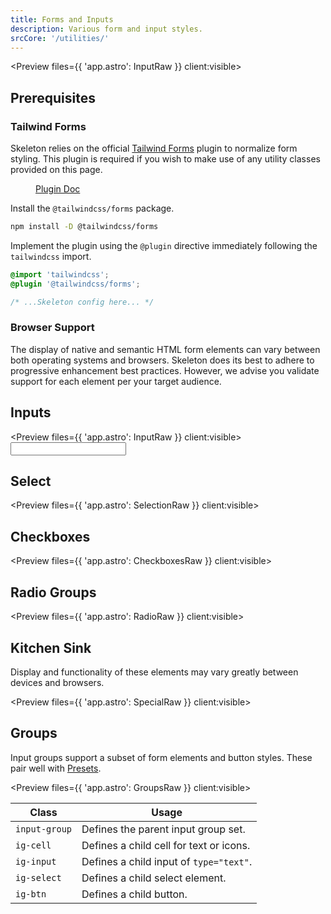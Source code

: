 ```yaml
---
title: Forms and Inputs
description: Various form and input styles.
srcCore: '/utilities/'
---
```



<Preview files={{ 'app.astro': InputRaw }} client:visible>
	<Default />
</Preview>

## Prerequisites

### Tailwind Forms

Skeleton relies on the official [Tailwind Forms](https://github.com/tailwindlabs/tailwindcss-forms) plugin to normalize form styling. This plugin is required if you wish to make use of any utility classes provided on this page.

<figure class="card-filled-enhanced flex justify-center gap-4 p-8">
	<a class="btn preset-filled" href="https://github.com/tailwindlabs/tailwindcss-forms" target="_blank">
		Plugin Doc
	</a>
</figure>

Install the `@tailwindcss/forms` package.

```sh
npm install -D @tailwindcss/forms
```

Implement the plugin using the `@plugin` directive immediately following the `tailwindcss` import.

```css
@import 'tailwindcss';
@plugin '@tailwindcss/forms';

/* ...Skeleton config here... */
```

### Browser Support

The display of native and semantic HTML form elements can vary between both operating systems and browsers. Skeleton does its best to adhere to progressive enhancement best practices. However, we advise you validate support for each element per your target audience.

## Inputs

<Preview files={{ 'app.astro': InputRaw }} client:visible>
	<Input />
</Preview>

## Select

<Preview files={{ 'app.astro': SelectionRaw }} client:visible>
	<Selection />
</Preview>

## Checkboxes

<Preview files={{ 'app.astro': CheckboxesRaw }} client:visible>
	<Checkboxes />
</Preview>

## Radio Groups

<Preview files={{ 'app.astro': RadioRaw }} client:visible>
	<Radio />
</Preview>

## Kitchen Sink

Display and functionality of these elements may vary greatly between devices and browsers.

<Preview files={{ 'app.astro': SpecialRaw }} client:visible>
	<Special />
</Preview>

## Groups

Input groups support a subset of form elements and button styles. These pair well with [Presets](/docs/design/presets).

<Preview files={{ 'app.astro': GroupsRaw }} client:visible>
	<Groups />
</Preview>

| Class         | Usage                                   |
| ------------- | --------------------------------------- |
| `input-group` | Defines the parent input group set.     |
| `ig-cell`     | Defines a child cell for text or icons. |
| `ig-input`    | Defines a child input of `type="text"`. |
| `ig-select`   | Defines a child select element.         |
| `ig-btn`      | Defines a child button.                 |
